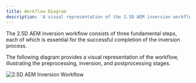 ```yaml
---
title: Workflow Diagram
description: 'A visual representation of the 2.5D AEM inversion workflow'
---
```


The 2.5D AEM inversion workflow consists of three fundamental steps, each of which is essential for the successful completion of the inversion process. 

The following diagram provides a visual representation of the workflow, illustrating the preprocessing, inversion, and postprocessing stages.

<Frame caption="2.5D AEM Inversion Workflow" alt="2.5D AEM Inversion Workflow">
  <img src="/images/workflow.png" alt="2.5D AEM Inversion Workflow" />
</Frame>